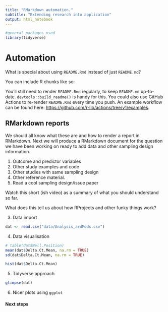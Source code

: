 ```yaml
---
title: "RMarkdown automation."
subtitle: "Extending research into application"
output: html_notebook
---
```


```r
#general packages used
library(tidyverse)
```

# Automation

What is special about using `README.Rmd` instead of just `README.md`? 

You can include R chunks like so:

You'll still need to render `README.Rmd` regularly, to keep `README.md` up-to-date. `devtools::build_readme()` is handy for this. You could also use GitHub Actions to re-render `README.Rmd` every time you push. An example workflow can be found here: <https://github.com/r-lib/actions/tree/v1/examples>.

## RMarkdown reports

We should all know what these are and how to render a report in RMarkdown. Next we will produce a RMarkdown document for the question we have been working on ready to add data and other sampling design information. 

1. Outcome and predictor variables
2. Other study examples and code
3. Other studies with same sampling design
4. Other reference material.
5. Read a cool sampling design/issue paper

Watch this short (ish video) as a summary of what you should understand so far.

What does this tell us about how RProjects and other funky things work?

3. Data import

```r
dat <- read.csv("data/Analysis_ardMods.csv")
```


4. Data visualisation

```r
# table(dat$Well.Position)
mean(dat$Delta.Ct.Mean, na.rm = TRUE)
sd(dat$Delta.Ct.Mean, na.rm = TRUE)

hist(dat$Delta.Ct.Mean)
```


5. Tidyverse approach

```r
glimpse(dat)
```

6. Nicer plots using `ggplot`

#### Next steps

